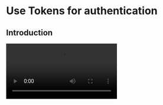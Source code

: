 
# Use Tokens for authentication

## Introduction

<Video src="https://www.youtube.com/embed/CuRq8wucobU"/>

To avoid unauthorized service access or operations, ZEGOCLOUD uses digital Tokens to verify user identity, control and validate user privileges. You will need to pass a Token when you log in to a room. 


## Understand the process

<Tokenimplementationprocess/>


<Tokenusagesteps/>

## Generate a Token on your app server

After getting your AppID and ServerSecret, you can define the validation rules on your app server or client based on your business requirements. 

Upon request from your app clients, your app server generates Tokens and sends the Tokens to the corresponding app clients. 

ZEGOCLOUD provides an open-source [Token generator](https://github.com/ZEGOCLOUD/zego_server_assistant) plug-in on GitHub, which you can use to generate Tokens on your app server using different programming languages such as Go, C++, Java, Python, PHP,.NET, and Node.js.


<Warning title="Warning">

For business security, you must generate Tokens on your app server; Otherwise, there is a risk of ServerSecret being stolen.

</Warning>

| Language | Supported version           | Core function    | Code base                                                                                                                                  | User identity Token                                                                                                                                                                                | User privilege Token                                                                                                                                                                                     |
| -------- | --------------------------- | ---------------- | ------------------------------------------------------------------------------------------------------------------------------------------ | -------------------------------------------------------------------------------------------------------------------------------------------------------------------------------------------------- | -------------------------------------------------------------------------------------------------------------------------------------------------------------------------------------------------------- |
| Go       | Go 1.14.15 or later         | GenerateToken04  | <ul><li><a target="_blank" href="https://github.com/ZEGOCLOUD/zego_server_assistant/blob/master/token/go/src/token04">GitHub</a></li></ul> | <ul><li><a target="_blank" href="https://github.com/ZEGOCLOUD/zego_server_assistant/blob/master/token/go/sample/sample-base.go">GitHub</a></li></ul>                                                    | <ul><li><a target="_blank" href="https://github.com/ZEGOCLOUD/zego_server_assistant/blob/master/token/go/sample/sample-for-rtcroom.go">GitHub</a></li></ul>                                              |
| C++      | C++ 11 or later             | GenerateToken04  | <ul><li><a target="_blank" href="https://github.com/ZEGOCLOUD/zego_server_assistant/blob/master/token/c%2B%2B">GitHub</a></li></ul>        | <ul><li><a target="_blank" href="https://github.com/ZEGOCLOUD/zego_server_assistant/blob/master/token/c%2B%2B/sample/demo/main.cc">GitHub</a></li></ul>                                            |                                                                                                                                                                                                          |
| Java     | Java 1.8 or later           | generateToken04  | <ul><li><a target="_blank" href="https://github.com/ZEGOCLOUD/zego_server_assistant/blob/master/token/java/token04">GitHub</a></li></ul>   | <ul><li><a target="_blank" href="https://github.com/ZEGOCLOUD/zego_server_assistant/blob/master/token/java/token04/src/im/zego/serverassistant/sample/Token04SampleBase.java">GitHub</a></li></ul> | <ul><li><a target="_blank" href="https://github.com/ZEGOCLOUD/zego_server_assistant/blob/master/token/java/token04/src/im/zego/serverassistant/sample/Token04SampleForRtcRoom.java">GitHub</a></li></ul> |
| Python   | Python 3.6.8 or later       | generate_token04 | <ul><li><a target="_blank" href="https://github.com/ZEGOCLOUD/zego_server_assistant/blob/master/token/python/token04">GitHub</a></li></ul> | <ul><li><a target="_blank" href="https://github.com/ZEGOCLOUD/zego_server_assistant/blob/master/token/python/token04/test/base_sample.py">GitHub</a></li></ul>                                     | <ul><li><a target="_blank" href="https://github.com/ZEGOCLOUD/zego_server_assistant/blob/master/token/python/token04/test/rtcroom_sample.py">GitHub</a></li></ul>                                        |
| PHP      | PHP 7.0 or later            | generateToken04  | <ul><li><a target="_blank" href="https://github.com/ZEGOCLOUD/zego_server_assistant/blob/master/token/php/token04">GitHub</a></li></ul>    | <ul><li><a target="_blank" href="https://github.com/ZEGOCLOUD/zego_server_assistant/blob/master/token/php/token04/test/test.php">GitHub</a></li></ul>                                              | <ul><li><a target="_blank" href="https://github.com/ZEGOCLOUD/zego_server_assistant/blob/master/token/php/token04/test/testForRtcRoom.php">GitHub</a></li></ul>                                          |
| .NET     | .NET Framework 3.5 or later | GenerateToken04  | <ul><li><a target="_blank" href="https://github.com/ZEGOCLOUD/zego_server_assistant/blob/master/token/.net">GitHub</a></li></ul>           | <ul><li><a target="_blank" href="https://github.com/ZEGOCLOUD/zego_server_assistant/blob/master/token/.net/demo/WindowsFormsApp1/Form1.cs">GitHub</a></li></ul>                                    |                                                                                                                                                                                                          |
| Node.js  | Node.js 8 or later          | generateToken04  | <ul><li><a target="_blank" href="https://github.com/ZEGOCLOUD/zego_server_assistant/blob/master/token/nodejs">GitHub</a></li></ul>         | <ul><li><a target="_blank" href="https://github.com/ZEGOCLOUD/zego_server_assistant/blob/master/token/nodejs/sample/sample-base.js">GitHub</a></li></ul>                                           | <ul><li><a target="_blank" href="https://github.com/ZEGOCLOUD/zego_server_assistant/blob/master/token/nodejs/sample/sample-rtc-room.js">GitHub</a></li></ul>                                             |




## How to get a temporary Token

To make it easier for you to try and test the user authentication feature, [ZEGOCLOUD Admin Console](https://console.zegocloud.com) provides a tool for generating temporary Tokens, which you can use directly in a testing environment. In production, you must generate Tokens on your app server.



## Use a Token 

If you need to use a token instead of appsign, you can call `newInstanceWithToken` to finish the initialization.

```java
ZegoUIKitPrebuiltCallFragment.newInstanceWithToken(appID, appToken, userID, userName, callID, config);
```

if you use call-invite,please call `initWithToken` to finish the initialization.

```java
ZegoUIKitPrebuiltCallService.initWithToken(getApplication(), appID, token, userID, userName,callInvitationConfig)
```

## Renew a Token

In most cases, the token retrieval approach mentioned above should work fine. However, in certain extreme situations, it may be unreliable. 

To ensure the reliability of the token, you can make the following modifications:

1. The validity period of the token should be set as long as possible, for example, 3 days.
2. Listen to `onTokenWillExpire` callback and call `renewToken` to update new token. 

    ```java
    ZegoUIKit.setTokenWillExpireListener(new ZegoUIKitTokenExpireListener() {
        @Override
        public void onTokenWillExpire(int second) {
            // ...
            ZegoUIKit.renewToken(token);
        }
    });
    ```
3. Renew the token at the appropriate time, such as when the application enters the foreground.
   
   ```java
   // ...
    ZegoUIKit.renewToken(token)
   ```

## For beauty plugin

Only if you have used our beauty plugin,to avoid use appSign,you can use a licence to init,too.

Here is the reference code :

```java
ZegoUIKit.getBeautyPlugin().setLicenceProvider(new LicenceProvider() {
    @Override
    public void onLicenseRequired(BeautyPluginLicenseSetter setter) {
        //.. http request for licence to you server
        httpRequest.enquene(new CallBack(){
            //
            setter.setLicence(context, license);
        });
    }
});
```

Please ensure that after you get your licence ,you must call `BeautyPluginLicenseSetter.setLicence(context, license);` to init the beauty service.
